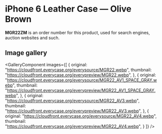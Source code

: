 
# iPhone 6 Leather Case — Olive Brown

<Callout type='info' emoji='👉🏻'>**MGR22ZM** is an order number for this product, used for search engines, auction websites and such.</Callout>

## Image gallery

<GalleryComponent
    images={[
      {
        original: "https://cloudfront.everycase.org/everysource/MGR22.webp",
        thumbnail: "https://cloudfront.everycase.org/everypreview/MGR22.webp",
      },
      {
        original: "https://cloudfront.everycase.org/everysource/MGR22_AV1_SPACE_GRAY.webp",
        thumbnail: "https://cloudfront.everycase.org/everypreview/MGR22_AV1_SPACE_GRAY.webp",
      },
      {
        original: "https://cloudfront.everycase.org/everysource/MGR22_AV3.webp",
        thumbnail: "https://cloudfront.everycase.org/everypreview/MGR22_AV3.webp",
      },
      {
        original: "https://cloudfront.everycase.org/everysource/MGR22_AV4.webp",
        thumbnail: "https://cloudfront.everycase.org/everypreview/MGR22_AV4.webp",
      }
    ]}
  />
